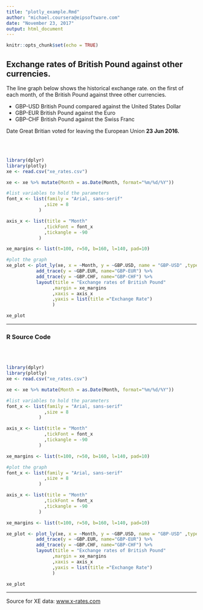 ```yaml
---
title: "plotly_example.Rmd"
author: "michael.coursera@eipsoftware.com"
date: "November 23, 2017"
output: html_document
---
```


```r
knitr::opts_chunk$set(echo = TRUE)
```

## Exchange rates of British Pound against other currencies.

The line graph below shows the historical exchange rate. on the first of each month, of the British Pound against three other currencies.

+ GBP-USD  British Pound compared against the United States Dollar
+ GBP-EUR  British Pound against the Euro	
+ GBP-CHF  British Pound against the Swiss Franc

Date Great Britian voted for leaving the European Union **23 Jun 2016.**

<br />
<br />

```r
library(dplyr)
library(plotly)
xe <- read.csv("xe_rates.csv")

xe <- xe %>% mutate(Month = as.Date(Month, format="%m/%d/%Y"))

#list variables to hold the parameters
font_x <- list(family = "Arial, sans-serif"
			  ,size = 8
			)

axis_x <- list(title = "Month"
			  ,tickFont = font_x
			  ,tickangle = -90
			)

xe_margins <- list(t=100, r=50, b=160, l=140, pad=10)

#plot the graph
xe_plot <- plot_ly(xe, x = ~Month, y = ~GBP.USD, name = "GBP-USD" ,type = 'scatter', mode = 'lines') %>%
		   add_trace(y = ~GBP.EUR, name="GBP-EUR") %>%
		   add_trace(y = ~GBP.CHF, name="GBP-CHF") %>%
		   layout(title = "Exchange rates of British Pound"
				 ,margin = xe_margins
		   	   	 ,xaxis = axis_x
		   	     ,yaxis = list(title ="Exchange Rate")
		   	   	 )

xe_plot
```





***

### R Source Code

<br />
<br />

```r
library(dplyr)
library(plotly)
xe <- read.csv("xe_rates.csv")

xe <- xe %>% mutate(Month = as.Date(Month, format="%m/%d/%Y"))

#list variables to hold the parameters
font_x <- list(family = "Arial, sans-serif"
			  ,size = 8
			)

axis_x <- list(title = "Month"
			  ,tickFont = font_x
			  ,tickangle = -90
			)

xe_margins <- list(t=100, r=50, b=160, l=140, pad=10)

#plot the graph
font_x <- list(family = "Arial, sans-serif"
			  ,size = 8
			)

axis_x <- list(title = "Month"
			  ,tickFont = font_x
			  ,tickangle = -90
			)

xe_margins <- list(t=100, r=50, b=160, l=140, pad=10)

xe_plot <- plot_ly(xe, x = ~Month, y = ~GBP.USD, name = "GBP-USD" ,type = 'scatter', mode = 'lines') %>%
		   add_trace(y = ~GBP.EUR, name="GBP-EUR") %>%
		   add_trace(y = ~GBP.CHF, name="GBP-CHF") %>%
		   layout(title = "Exchange rates of British Pound"
				 ,margin = xe_margins
		   	   	 ,xaxis = axis_x
		   	     ,yaxis = list(title ="Exchange Rate")
		   	   	 )

xe_plot
```





***
Source for XE data: [www.x-rates.com](http://www.x-rates.com)